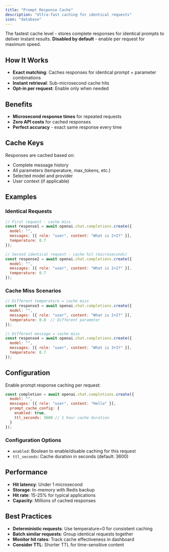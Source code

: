 ```yaml
---
title: "Prompt Response Cache"
description: "Ultra-fast caching for identical requests"
icon: "database"
---
```


The fastest cache level - stores complete responses for identical prompts to deliver instant results. **Disabled by default** - enable per request for maximum speed.

## How It Works

- **Exact matching**: Caches responses for identical prompt + parameter combinations
- **Instant retrieval**: Sub-microsecond cache hits
- **Opt-in per request**: Enable only when needed

## Benefits

- **Microsecond response times** for repeated requests
- **Zero API costs** for cached responses  
- **Perfect accuracy** - exact same response every time

## Cache Keys

Responses are cached based on:
- Complete message history
- All parameters (temperature, max_tokens, etc.)
- Selected model and provider
- User context (if applicable)

## Examples

### Identical Requests
```javascript
// First request - cache miss
const response1 = await openai.chat.completions.create({
  model: "",
  messages: [{ role: "user", content: "What is 2+2?" }],
  temperature: 0.7
});

// Second identical request - cache hit (microseconds)
const response2 = await openai.chat.completions.create({
  model: "",
  messages: [{ role: "user", content: "What is 2+2?" }],
  temperature: 0.7
});
```

### Cache Miss Scenarios
```javascript
// Different temperature = cache miss
const response3 = await openai.chat.completions.create({
  model: "",
  messages: [{ role: "user", content: "What is 2+2?" }],
  temperature: 0.8  // Different parameter
});

// Different message = cache miss  
const response4 = await openai.chat.completions.create({
  model: "",
  messages: [{ role: "user", content: "What is 3+3?" }],
  temperature: 0.7
});
```

## Configuration

Enable prompt response caching per request:

```javascript
const completion = await openai.chat.completions.create({
  model: "",
  messages: [{ role: "user", content: "Hello" }],
  prompt_cache_config: {
    enabled: true,
    ttl_seconds: 3600 // 1 hour cache duration
  }
});
```

### Configuration Options

- `enabled`: Boolean to enable/disable caching for this request
- `ttl_seconds`: Cache duration in seconds (default: 3600)

## Performance

- **Hit latency**: Under 1 microsecond
- **Storage**: In-memory with Redis backup
- **Hit rate**: 15-25% for typical applications
- **Capacity**: Millions of cached responses

## Best Practices

- **Deterministic requests**: Use temperature=0 for consistent caching
- **Batch similar requests**: Group identical requests together
- **Monitor hit rates**: Track cache effectiveness in dashboard
- **Consider TTL**: Shorter TTL for time-sensitive content